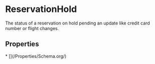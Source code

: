 # ReservationHold

The status of a reservation on hold pending an update like credit card number or flight changes.

## Properties

<Grid>
* [](/Properties/Schema.org/)

</Grid>

